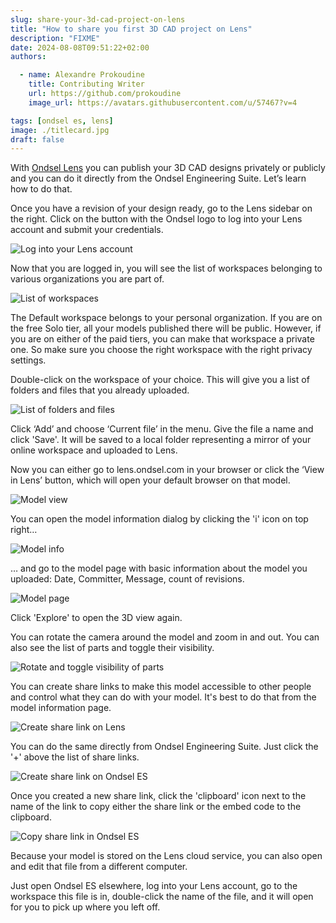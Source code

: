 ```yaml
---
slug: share-your-3d-cad-project-on-lens
title: "How to share you first 3D CAD project on Lens"
description: "FIXME"
date: 2024-08-08T09:51:22+02:00
authors:

  - name: Alexandre Prokoudine
    title: Contributing Writer
    url: https://github.com/prokoudine
    image_url: https://avatars.githubusercontent.com/u/57467?v=4

tags: [ondsel es, lens]
image: ./titlecard.jpg
draft: false
---
```


With [Ondsel Lens](https://lens.ondsel.com) you can publish your 3D CAD designs privately or publicly and you can do it directly from the Ondsel Engineering Suite. Let’s learn how to do that.

<!-- truncate -->

<Youtube v="8L0jRRfUzsE" />

Once you have a revision of your design ready, go to the Lens sidebar on the right. Click on the button with the Ondsel logo to log into your Lens account and submit your credentials.

![Log into your Lens account](design-ready-login.webp)

Now that you are logged in, you will see the list of workspaces belonging to various organizations you are part of.

![List of workspaces](list-of-workspaces.webp)

The Default workspace belongs to your personal organization. If you are on the free Solo tier, all your models published there will be public. However, if you are on either of the paid tiers, you can make that workspace a private one. So make sure you choose the right workspace with the right privacy settings.

Double-click on the workspace of your choice. This will give you a list of folders and files that you already uploaded. 

![List of folders and files](list-of-folders-and-files.webp)

Click ‘Add’ and choose ‘Current file’ in the menu. Give the file a name and click 'Save'. It will be saved to a local folder representing a mirror of your online workspace and uploaded to Lens. 

Now you can either go to lens.ondsel.com in your browser or click the ‘View in Lens’ button, which will open your default browser on that model.

![Model view](model-view.webp)

You can open the model information dialog by clicking the 'i' icon on top right…

![Model info](model-info.webp)

… and go to the model page with basic information about the model you uploaded: Date, Committer, Message, count of revisions.

![Model page](model-page.webp)

Click 'Explore' to open the 3D view again.

You can rotate the camera around the model and zoom in and out. You can also see the list of parts and toggle their visibility.

![Rotate and toggle visibility of parts](rotate-and-toggle.webp)

You can create share links to make this model accessible to other people and control what they can do with your model. It's best to do that from the model information page.

![Create share link on Lens](create-share-link-on-lens.webp)

You can do the same directly from Ondsel Engineering Suite. Just click the '+' above the list of share links.

![Create share link on Ondsel ES](create-share-link-on-oes.webp)

Once you created a new share link, click the 'clipboard' icon next to the name of the link to copy either the share link or the embed code to the clipboard.

![Copy share link in Ondsel ES](copy-share-link-oes.webp)

Because your model is stored on the Lens cloud service, you can also open and edit that file from a different computer.

Just open Ondsel ES elsewhere, log into your Lens account, go to the workspace this file is in, double-click the name of the file, and it will open for you to pick up where you left off.

